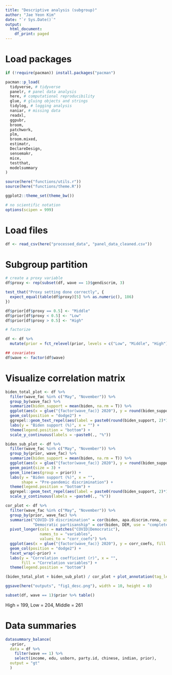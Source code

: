 ```yaml
---
title: "Descriptive analysis (subgroup)"
author: "Jae Yeon Kim"
date: "`r Sys.Date()`"
output:
  html_document:
    df_print: paged
---
```


# Load packages 

```r
if (!require(pacman)) install.packages("pacman")

pacman::p_load(
  tidyverse, # tidyverse
  panelr, # panel data analysis
  here, # computational reproducibility
  glue, # gluing objects and strings
  tidylog, # logging analysis
  naniar, # missing data
  readxl,
  ggpubr,
  broom,
  patchwork,
  plm,
  broom.mixed,
  estimatr,
  DeclareDesign,
  sensemakr,
  mice,
  testthat,
  modelsummary
)

source(here("functions/utils.r"))
source(here("functions/theme.R"))

ggplot2::theme_set(theme_bw())

# no scientific notation
options(scipen = 999)
```

# Load files 

```r
df <- read_csv(here("processed_data", "panel_data_cleaned.csv"))
```

# Subgroup partition 

```r
# create a proxy variable
df$proxy <- rep(subset(df, wave == 1)$gendiscrim, 3)

test_that("Proxy setting done correctly", {
  expect_equal(table(df$proxy)[5] %>% as.numeric(), 186)
})

df$prior[df$proxy == 0.5] <- "Middle"
df$prior[df$proxy < 0.5] <- "Low"
df$prior[df$proxy > 0.5] <- "High"

# factorize

df <- df %>% 
  mutate(prior = fct_relevel(prior, levels = c("Low", "Middle", "High")))

## covariates
df$wave <- factor(df$wave)
```

# Visualize correlation matrix

```r
biden_total_plot <- df %>%
  filter(wave_fac %in% c("May", "November")) %>%
  group_by(wave_fac) %>%
  summarize(biden_support = mean(biden, na.rm = T)) %>%
  ggplot(aes(x = glue("{factor(wave_fac)} 2020"), y = round(biden_support, 2)*100)) +
  geom_col(position = "dodge2") +  
  ggrepel::geom_text_repel(aes(label = paste0(round(biden_support, 2)*100, "%"))) +
  labs(y = "Biden support (%)", x = "") +
  theme(legend.position = "bottom") +
  scale_y_continuous(labels = ~paste0(., "%")) 
```

```r
biden_sub_plot <- df %>%
  filter(wave_fac %in% c("May", "November")) %>%
  group_by(prior, wave_fac) %>%
  summarize(biden_support = mean(biden, na.rm = T)) %>%
  ggplot(aes(x = glue("{factor(wave_fac)} 2020"), y = round(biden_support, 2)*100, shape = prior)) +
  geom_point(size = 3) +  
  geom_line(aes(group = prior)) +
  labs(y = "Biden support (%)", x = "",
       shape = "Pre-pandemic discrimination") +
  theme(legend.position = "bottom") +
  ggrepel::geom_text_repel(aes(label = paste0(round(biden_support, 2)*100, "%"))) +
  scale_y_continuous(labels = ~paste0(., "%")) 
```

```r
cor_plot <- df %>% 
  filter(wave_fac %in% c("May", "November")) %>%
  group_by(prior, wave_fac) %>%
  summarize("COVID-19 discrimination" = cor(biden, apa.discrim.rona, use = "complete.obs"),
            "Democratic partisanship" = cor(biden, DEM, use = "complete.obs")) %>%
  pivot_longer(cols = matches("COVID|Democratic"),
               names_to = "variables",
               values_to = "corr_coefs") %>%
  ggplot(aes(x = glue("{factor(wave_fac)} 2020"), y = corr_coefs, fill = variables)) +
  geom_col(position = "dodge2") +
  facet_wrap(~prior) +
  labs(y = "Correlation coefficient (r)", x = "",
       fill = "Correlation variables") +
  theme(legend.position = "bottom")
```

```r
(biden_total_plot + biden_sub_plot) / cor_plot + plot_annotation(tag_levels = "A") 

ggsave(here("outputs", "fig1_desc.png"), width = 10, height = 8)

subset(df, wave == 1)$prior %>% table()
```

High = 199, Low = 204, Middle = 261

# Data summaries 

```r
datasummary_balance(
  ~prior,
  data = df %>%
    filter(wave == 1) %>%
    select(income, edu, usborn, party.id, chinese, indian, prior),
  output = "gt"
  )
```